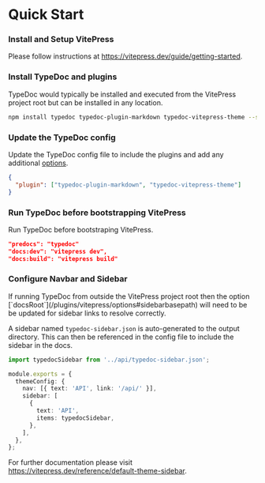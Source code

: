 
# Quick Start

<Steps>

### Install and Setup VitePress

Please follow instructions at https://vitepress.dev/guide/getting-started.

### Install TypeDoc and plugins

TypeDoc would typically be installed and executed from the VitePress project root but can be installed in any location.

```sh npm2yarn
npm install typedoc typedoc-plugin-markdown typedoc-vitepress-theme --save-dev
```

### Update the TypeDoc config

Update the TypeDoc config file to include the plugins and add any additional [options](/themes/vitepress/options).

```json filename="typedoc.json"
{
  "plugin": ["typedoc-plugin-markdown", "typedoc-vitepress-theme"]
}
```

### Run TypeDoc before bootstrapping VitePress

Run TypeDoc before bootstraping VitePress.

```json filename="package.json"
"predocs": "typedoc"
"docs:dev": "vitepress dev",
"docs:build": "vitepress build"
```

### Configure Navbar and Sidebar

<Callout type="warning">
  If running TypeDoc from outside the VitePress project root then the option
  [`docsRoot`](/plugins/vitepress/options#sidebarbasepath) will need to be be
  updated for sidebar links to resolve correctly.
</Callout>

A sidebar named `typedoc-sidebar.json` is auto-generated to the output directory. This can then be referenced in the config file to include the sidebar in the docs.

```ts filename=".vitepress/config.mts"
import typedocSidebar from '../api/typedoc-sidebar.json';

module.exports = {
  themeConfig: {
    nav: [{ text: 'API', link: '/api/' }],
    sidebar: [
      {
        text: 'API',
        items: typedocSidebar,
      },
    ],
  },
};
```

For further documentation please visit https://vitepress.dev/reference/default-theme-sidebar.

</Steps>
